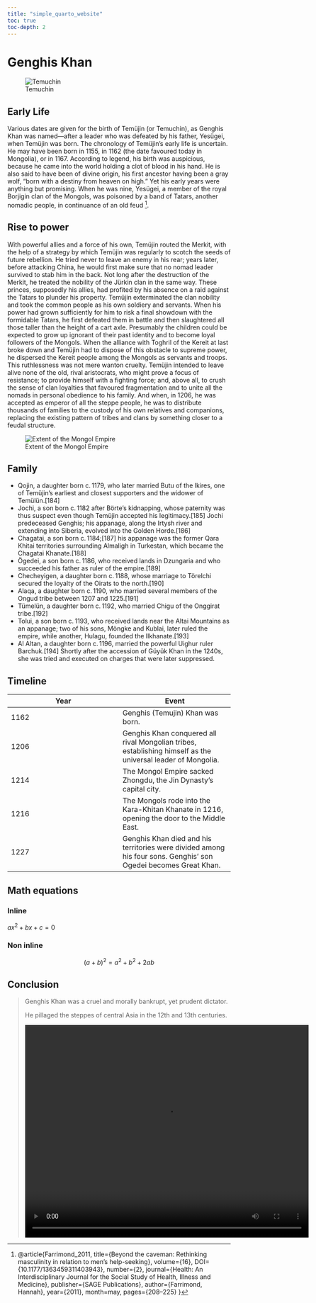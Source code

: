 ```yaml
---
title: "simple_quarto_website"
toc: true
toc-depth: 2
---
```


# Genghis Khan
![Temuchin](./images/Genghis-Khan-ink-colour-silk-Taipei-Taiwan.JPEG)


## Early Life

Various dates are given for the birth of Temüjin (or Temuchin), as Genghis Khan was named—after a leader who was defeated by his father, Yesügei, when Temüjin was born. The chronology of Temüjin’s early life is uncertain. He may have been born in 1155, in 1162 (the date favoured today in Mongolia), or in 1167. According to legend, his birth was auspicious, because he came into the world holding a clot of blood in his hand. He is also said to have been of divine origin, his first ancestor having been a gray wolf, “born with a destiny from heaven on high.” Yet his early years were anything but promising. When he was nine, Yesügei, a member of the royal Borjigin clan of the Mongols, was poisoned by a band of Tatars, another nomadic people, in continuance of an old feud [^1].



## Rise to power

With powerful allies and a force of his own, Temüjin routed the Merkit, with the help of a strategy by which Temüjin was regularly to scotch the seeds of future rebellion. He tried never to leave an enemy in his rear; years later, before attacking China, he would first make sure that no nomad leader survived to stab him in the back. Not long after the destruction of the Merkit, he treated the nobility of the Jürkin clan in the same way. These princes, supposedly his allies, had profited by his absence on a raid against the Tatars to plunder his property. Temüjin exterminated the clan nobility and took the common people as his own soldiery and servants. When his power had grown sufficiently for him to risk a final showdown with the formidable Tatars, he first defeated them in battle and then slaughtered all those taller than the height of a cart axle. Presumably the children could be expected to grow up ignorant of their past identity and to become loyal followers of the Mongols. When the alliance with Toghril of the Kereit at last broke down and Temüjin had to dispose of this obstacle to supreme power, he dispersed the Kereit people among the Mongols as servants and troops. This ruthlessness was not mere wanton cruelty. Temüjin intended to leave alive none of the old, rival aristocrats, who might prove a focus of resistance; to provide himself with a fighting force; and, above all, to crush the sense of clan loyalties that favoured fragmentation and to unite all the nomads in personal obedience to his family. And when, in 1206, he was accepted as emperor of all the steppe people, he was to distribute thousands of families to the custody of his own relatives and companions, replacing the existing pattern of tribes and clans by something closer to a feudal structure.

![Extent of the Mongol Empire](./images/extent-history-Mongol-empire-points.jpg)



## Family

- Qojin, a daughter born c. 1179, who later married Butu of the Ikires, one of Temüjin's earliest and closest supporters and the widower of Temülün.[184]
- Jochi, a son born c. 1182 after Börte's kidnapping, whose paternity was thus suspect even though Temüjin accepted his legitimacy.[185] Jochi predeceased Genghis; his appanage, along the Irtysh river and extending into Siberia, evolved into the Golden Horde.[186]
- Chagatai, a son born c. 1184;[187] his appanage was the former Qara Khitai territories surrounding Almaligh in Turkestan, which became the Chagatai Khanate.[188]
- Ögedei, a son born c. 1186, who received lands in Dzungaria and who succeeded his father as ruler of the empire.[189]
- Checheyigen, a daughter born c. 1188, whose marriage to Törelchi secured the loyalty of the Oirats to the north.[190]
- Alaqa, a daughter born c. 1190, who married several members of the Ongud tribe between 1207 and 1225.[191]
- Tümelün, a daughter born c. 1192, who married Chigu of the Onggirat tribe.[192]
- Tolui, a son born c. 1193, who received lands near the Altai Mountains as an appanage; two of his sons, Möngke and Kublai, later ruled the empire, while another, Hulagu, founded the Ilkhanate.[193]
- Al Altan, a daughter born c. 1196, married the powerful Uighur ruler Barchuk.[194] Shortly after the accession of Güyük Khan in the 1240s, she was tried and executed on charges that were later suppressed.

## Timeline

| Year | Event |
|----------|----------|
| 1162 | Genghis (Temujin) Khan was born. |
| 1206 | Genghis Khan conquered all rival Mongolian tribes, establishing himself as the universal leader of Mongolia. |
| 1214 | The Mongol Empire sacked Zhongdu, the Jin Dynasty's capital city. |
| 1216 | The Mongols rode into the Kara-Khitan Khanate in 1216, opening the door to the Middle East. |
| 1227 | Genghis Khan died and his territories were divided among his four sons. Genghis' son Ogedei becomes Great Khan. |

## Math equations

### Inline
$ax^2 + bx + c = 0$

### Non inline

$$ 
(a+b)^2 =a^2 +b^2+ 2ab
$$

## Conclusion 
> Genghis Khan was a cruel and morally bankrupt, yet prudent dictator.
>
> 
> He pillaged the steppes of central Asia in the 12th and 13th centuries.
>
> <video width="640" height="480" controls>
  <source src="./images/Why Genghis Khan Tomb will Never be Found (EXPLAINED).mp4" type="video/mp4">
  Your browser does not support the video tag.
</video>


[^1]: @article{Farrimond_2011, title={Beyond the caveman: Rethinking masculinity in relation to men’s help-seeking}, volume={16}, DOI={10.1177/1363459311403943}, number={2}, journal={Health: An Interdisciplinary Journal for the Social Study of Health, Illness and Medicine}, publisher={SAGE Publications}, author={Farrimond, Hannah}, year={2011}, month=may, pages={208–225} }


